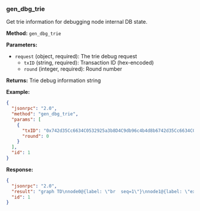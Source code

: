 ### gen_dbg_trie

Get trie information for debugging node internal DB state.

**Method:** `gen_dbg_trie`

**Parameters:**

- `request` (object, required): The trie debug request
  - `txID` (string, required): Transaction ID (hex-encoded)
  - `round` (integer, required): Round number

**Returns:** Trie debug information string

**Example:**

```json
{
  "jsonrpc": "2.0",
  "method": "gen_dbg_trie",
  "params": [
    {
      "txID": "0x742d35Cc6634C0532925a3b8D4C9db96c4b4d8b6742d35Cc6634C0532925a3b8",
      "round": 0
    }
  ],
  "id": 1
}
```

**Response:**

```json
{
  "jsonrpc": "2.0",
  "result": "graph TD\nnode0@{label: \"br  seq=1\"}\nnode1@{label: \"ext seq=1 0x00000000000000000000000000000000000000000000000000000000000000000000000\"}\nnode1 --\u003e data2@{label: \"seq=1\n[21 0 0 0 0 0 0 0 0 0 0 0 0 0 0 0 0 0 0 0 0 0 0 0 0 0 0 0 0 0 0 0]\"}\nnode0 --\u003e|0| node1\nnode3@{label: \"ext seq=1 0x72d46c3ada9f897c74d349bbfe0e450c798167c9f580f8daf85def57e96c3ea00000000\"}\nnode3 --\u003e data4@{label: \"seq=1\n[105 110 105 116 105 97 108 32 115 116 111 114 97 103 101 32 118 97 108 117 101 0 0 0 0 0 0 0 0 0 0 0]\"}\nnode0 --\u003e|3| node3\n",
  "id": 1
}

